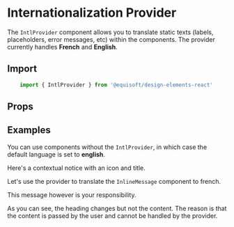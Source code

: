 
<Meta title="Internationalization Provider" component={IntlProvider} />

# Internationalization Provider

The `IntlProvider` component allows you to translate static texts (labels, placeholders, error messages, etc) within the components. The provider currently handles **French** and **English**.

## Import

```js
    import { IntlProvider } from '@equisoft/design-elements-react'
```

## Props

<ArgsTable of={IntlProvider} />

## Examples

You can use components without the `IntlProvider`, in which case the default language is set to **english**.

<Preview>
    <Story name="Without Provider">
        <InlineMessage type="info">
            Here's a contextual notice with an icon and title.
        </InlineMessage>
    </Story>
</Preview>

Let's use the provider to translate the `InlineMessage` component to french.

<Preview>
    <Story name="With Provider">
        <IntlProvider language="fr">
            <InlineMessage type="info">
                This message however is your responsibility.
            </InlineMessage>
        </IntlProvider>
    </Story>
</Preview>

As you can see, the heading changes but not the content. The reason is that the content is passed by the user and cannot be handled by the provider.
